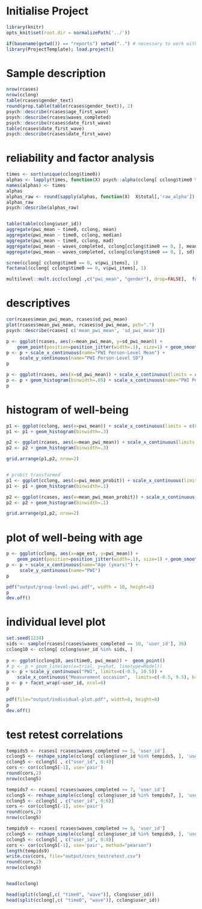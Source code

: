 # Initialise Project
```r
library(knitr)
opts_knit$set(root.dir = normalizePath('../'))
```

```r
if(basename(getwd()) == "reports") setwd("..") # necessary to work with projecttemplate
library(ProjectTemplate); load.project()

```             


# Sample description
```r
nrow(rcases)
nrow(cclong)
table(rcases$gender_text)
round(prop.table(table(rcases$gender_text)), 2)
psych::describe(rcases$age_first_wave)
psych::describe(rcases$waves_completed)
psych::describe(rcases$date_first_wave)
table(rcases$date_first_wave)
psych::describe(rcases$date_first_wave)


```


# reliability and factor analysis
```r
times <- sort(unique(cclong$time0))
alphas <- lapply(times, function(X) psych::alpha(cclong[ cclong$time0 %in% X ,v$pwi_items]))
names(alphas) <- times
alphas
alphas_raw <- round(sapply(alphas, function(X)  X$total[,'raw_alpha']), 2)
alphas_raw
psych::describe(alphas_raw)


table(table(cclong$user_id))
aggregate(pwi_mean ~ time0, cclong, mean)
aggregate(pwi_mean ~ time0, cclong, median)
aggregate(pwi_mean ~ time0, cclong, mad)
aggregate(pwi_mean ~ waves_completed, cclong[cclong$time0 == 0, ], mean)
aggregate(pwi_mean ~ waves_completed, cclong[cclong$time0 == 0, ], sd)

scree(cclong[ cclong$time0 == 0, v$pwi_items], 1)
factanal(cclong[ cclong$time0 == 0, v$pwi_items], 1)

multilevel::mult.icc(cclong[ ,c("pwi_mean", "gender"), drop=FALSE],  factor(cclong$user_id))
```

# descriptives
```r
cor(rcases$mean_pwi_mean, rcases$sd_pwi_mean)
plot(rcases$mean_pwi_mean, rcases$sd_pwi_mean, pch=".")
psych::describe(rcases[ c('mean_pwi_mean', 'sd_pwi_mean')])

p <- ggplot(rcases, aes(x=mean_pwi_mean, y=sd_pwi_mean)) + 
    geom_point(position=position_jitter(width=.1), size=1) + geom_smooth()
p <- p + scale_x_continuous(name="PWI Person-Level Mean") +
     scale_y_continuous(name="PWI Person-Level SD")
p

p <- ggplot(rcases, aes(x=sd_pwi_mean)) + scale_x_continuous(limits = c(0,3))
p <- p + geom_histogram(binwidth=.05) + scale_x_continuous(name="PWI Person-Level SD")
p


```

# histogram of well-being
```r
p1 <- ggplot(cclong, aes(x=pwi_mean)) + scale_x_continuous(limits = c(0,10))
p1 <- p1 + geom_histogram(binwidth=.3)

p2 <- ggplot(rcases, aes(x=mean_pwi_mean)) + scale_x_continuous(limits = c(0,10))
p2 <- p2 + geom_histogram(binwidth=.3)

grid.arrange(p1,p2, nrow=2)


# probit transformed
p1 <- ggplot(cclong, aes(x=pwi_mean_probit)) + scale_x_continuous(limits = c(-2,2))
p1 <- p1 + geom_histogram(binwidth=.1)

p2 <- ggplot(rcases, aes(x=mean_pwi_mean_probit)) + scale_x_continuous(limits = c(-2,2))
p2 <- p2 + geom_histogram(binwidth=.1)

grid.arrange(p1,p2, nrow=2)
```

# plot of well-being with age
```r
p <- ggplot(cclong, aes(x=age_est, y=pwi_mean)) + 
    geom_point(position=position_jitter(width=.1), size=1) + geom_smooth()
p <- p + scale_x_continuous(name="Age (years)") +
     scale_y_continuous(name="PWI")
p

pdf("output/group-level-pwi.pdf", width = 10, height=8)
p 
dev.off()
```

# individual level plot
```r
set.seed(1234)
sids <- sample(rcases[rcases$waves_completed == 10, 'user_id'], 36)
cclong10 <- cclong[ cclong$user_id %in% sids, ]
    
p <- ggplot(cclong10, aes(time0, pwi_mean)) +  geom_point()
# p <- p + geom_line(aes(x=trial, y=yhat, linetype=Model))
p <- p + scale_y_continuous("PWI", limits=c(-0.5, 10.5)) + 
    scale_x_continuous("Measurement occasion",  limits=c(-0.5, 9.5), breaks=c(0,1,2,3,4,5,6,7,8,9))
p <- p + facet_wrap(~user_id, ncol=6) 
p

pdf(file="output/individual-plot.pdf", width=8, height=8)
p
dev.off()

```

# test retest correlations
```r

tempids5 <- rcases[ rcases$waves_completed >= 5, 'user_id']
cclong5 <- reshape_simple(cclong[ cclong$user_id %in% tempids5, ], 'user_id', 'time0', 'pwi_mean')
cclong5 <- cclong5[ , c("user_id", 0:4)]
cors <- cor(cclong5[-1], use='pair')
round(cors,2)
nrow(cclong5)

tempids7 <- rcases[ rcases$waves_completed >= 7, 'user_id']
cclong5 <- reshape_simple(cclong[ cclong$user_id %in% tempids7, ], 'user_id', 'time0', 'pwi_mean')
cclong5 <- cclong5[ , c("user_id", 0:6)]
cors <- cor(cclong5[-1], use='pair')
round(cors,2)
nrow(cclong5)

tempids9 <- rcases[ rcases$waves_completed >= 9, 'user_id']
cclong5 <- reshape_simple(cclong[ cclong$user_id %in% tempids9, ], 'user_id', 'time0', 'pwi_mean')
cclong5 <- cclong5[ , c("user_id", 0:8)]
cors <- cor(cclong5[-1], use='pair', method="pearson")
length(tempids9)
write.csv(cors, file="output/cors_testretest.csv")
round(cors,2)
nrow(cclong5)


head(cclong)

head(split(clong[,c( "time0", "wave")], clong$user_id))
head(split(cclong[,c( "time0", "wave")], cclong$user_id))


```







